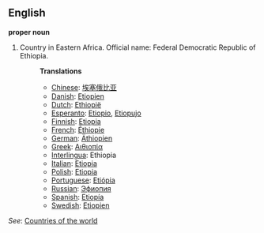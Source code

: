 ==English==

'''proper noun'''

# Country in Eastern Africa. Official name: Federal Democratic Republic of Ethiopia.
#:'''Translations'''
#:*[[Chinese]]: [[埃塞俄比亚]]
#:*[[Danish]]: [[Etiopien]]
#:*[[Dutch]]: [[Ethiopië]]
#:*[[Esperanto]]: [[Etiopio]], [[Etiopujo]]
#:*[[Finnish]]: [[Etiopia]]
#:*[[French]]: [[Éthiopie]]
#:*[[German]]: [[Äthiopien]]
#:*[[Greek]]: [[Αιθιοπία]]
#:*[[Interlingua]]: Ethiopia
#:*[[Italian]]: [[Etiopia]]
#:*[[Polish]]: [[Etiopia]]
#:*[[Portuguese]]: [[Etiópia]]
#:*[[Russian]]: [[Эфиопия]]
#:*[[Spanish]]: [[Etiopía]]
#:*[[Swedish]]: [[Etiopien]]

''See'': [[Countries of the world]]